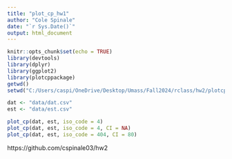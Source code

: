 ```yaml
---
title: "plot_cp_hw1"
author: "Cole Spinale"
date: "`r Sys.Date()`"
output: html_document
---
```


```r
knitr::opts_chunk$set(echo = TRUE)
library(devtools)
library(dplyr)
library(ggplot2)
library(plotcppackage)
getwd()
setwd("C:/Users/caspi/OneDrive/Desktop/Umass/Fall2024/rclass/hw2/plotcppackage")
```


```r
dat <- "data/dat.csv"
est <- "data/est.csv"
```


```r
plot_cp(dat, est, iso_code = 4)
plot_cp(dat, est, iso_code = 4, CI = NA)
plot_cp(dat, est, iso_code = 404, CI = 80)
```
https://github.com/cspinale03/hw2
